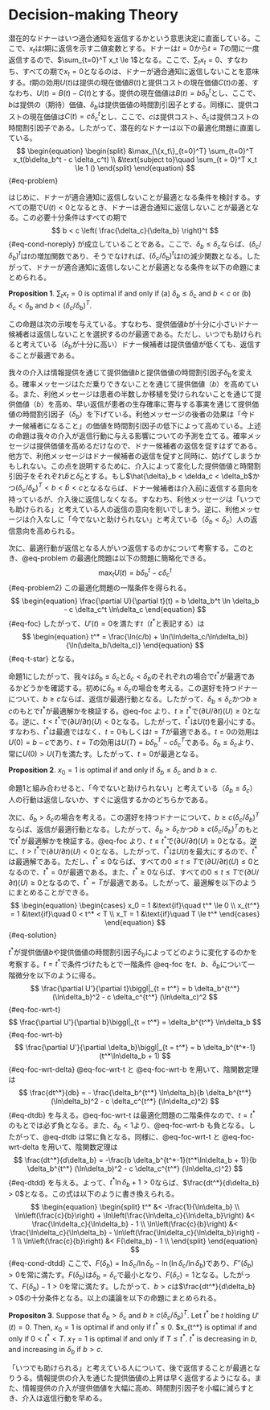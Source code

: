 # Decision-making Theory {-}

潜在的なドナーはいつ適合通知を返信するかという意思決定に直面している。ここで、$x_t$は$t$期に返信を示す二値変数とする。ドナーは$t=0$から$t=T$の間に一度返信するので、$\sum_{t=0}^T x_t \le 1$となる。ここで、$\sum_t x_t = 0$、すなわち、すべての期で$x_t = 0$となるのは、ドナーが適合通知に返信しないことを意味する。$t$期の効用$U(t)$は提供の現在価値$B(t)$と提供コストの現在価値$C(t)$の差、すなわち、$U(t) = B(t) - C(t)$とする。提供の現在価値は$B(t) = b\delta_b^t$とし、ここで、$b$は提供の（期待）価値、$\delta_b$は提供価値の時間割引因子とする。同様に、提供コストの現在価値は$C(t) = c\delta_c^t$とし、ここで、$c$は提供コスト、$\delta_c$は提供コストの時間割引因子である。したがって、潜在的なドナーは以下の最適化問題に直面している。
$$
\begin{equation}
\begin{split}
  &\max_{\{x_t\}_{t=0}^T} \sum_{t=0}^T x_t(b\delta_b^t - c \delta_c^t)  \\
  &\text{subject to}\quad \sum_{t = 0}^T x_t \le 1 ()
\end{split}
\end{equation}
$$ {#eq-problem}

はじめに、ドナーが適合通知に返信しないことが最適となる条件を検討する。すべての期で$U(t) < 0$となるとき、ドナーは適合通知に返信しないことが最適となる。この必要十分条件はすべての期で
$$
  b < c \left( \frac{\delta_c}{\delta_b} \right)^t
$$ {#eq-cond-noreply}
が成立していることである。ここで、$\delta_b \le \delta_c$ならば、$(\delta_c/\delta_b)^t$は$t$の増加関数であり、そうでなければ、$(\delta_c/\delta_b)^t$は$t$の減少関数となる。したがって、ドナーが適合通知に返信しないことが最適となる条件を以下の命題にまとめられる。

\noindent
**Proposition 1**. $\sum_t x_t = 0$ is optimal if and only if (a) $\delta_b \le \delta_c$ and $b < c$ or (b) $\delta_c < \delta_b$ and $b < (\delta_c/\delta_b)^T$.

\noindent
この命題は次の示唆を与えている。すなわち、提供価値$b$が十分に小さいドナー候補者は返信しないことを選択するのが最適である。ただし、いつでも助けられると考えている（$\delta_b$が十分に高い）ドナー候補者は提供価値が低くても、返信することが最適である。

我々の介入は情報提供を通じて提供価値$b$と提供価値の時間割引因子$\delta_b$を変える。確率メッセージはただ乗りできないことを通じて提供価値（$b$）を高めている。また、利他メッセージは患者の半数しか移植を受けられないことを通じて提供価値（$b$）を高め、早い返信が患者の生存確率に寄与する事実を通じて提供価値の時間割引因子（$\delta_b$）を下げている。利他メッセージの後者の効果は「今ドナー候補者になること」の価値を時間割引因子の低下によって高めている。上述の命題は我々の介入が返信行動に与える影響についての予測を立てる。確率メッセージは提供価値を高めるだけなので、ドナー候補者の返信を促すはずである。他方で、利他メッセージはドナー候補者の返信を促すと同時に、妨げてしまうかもしれない。この点を説明するために、介入によって変化した提供価値と時間割引因子をそれぞれ$\hat{b}$と$\hat{\delta}_b$とする。もし$\hat{\delta}_b < \delda_c < \delta_b$かつ$(\delta_c/\delta_b)^T < b < \hat{b} < c$となるならば、ドナー候補者は介入前に返信する意向を持っているが、介入後に返信しなくなる。すなわち、利他メッセージは「いつでも助けられる」と考えている人の返信の意向を削いでしまう。逆に、利他メッセージは介入なしに「今でないと助けられない」と考えている（$\delta_b < \delta_c$）人の返信意向を高められる。

次に、最適行動が返信となる人がいつ返信するのかについて考察する。このとき、@eq-problem の最適化問題は以下の問題に簡略化できる。
$$
\begin{equation}
  \max_t U(t) = b\delta_b^t - c \delta_c^t
\end{equation}
$$ {#eq-problem2}
この最適化問題の一階条件を得られる。
$$
\begin{equation}
  \frac{\partial U}{\partial t}(t) = b \delta_b^t \ln \delta_b - c \delta_c^t \ln\delta_c
\end{equation}
$$ {#eq-foc}
したがって、$U'(t) = 0$を満たす$t$（$t^*$と表記する）は
$$
\begin{equation}
  t^* = \frac{\ln(c/b) + \ln(\ln\delta_c/\ln\delta_b)}{\ln(\delta_b/\delta_c)}
\end{equation}
$$ {#eq-t-star}
となる。

命題1にしたがって、我々は$\delta_b \le \delta_c$と$\delta_c < \delta_b$のそれぞれの場合で$t^*$が最適であるかどうかを確認する。初めに$\delta_b \le \delta_c$の場合を考える。この選好を持つドナーについて、$b \ge c$ならば、返信が最適行動となる。したがって、$\delta_b \le \delta_c$かつ$b \ge c$のもとで$t^*$が最適解かを検証する。@eq-foc より、$t \ge t^*$で$(\partial U/\partial t)(U) \ge 0$となる。逆に、$t < t^*$で$(\partial U/\partial t)(U) < 0$となる。したがって、$t^*$は$U(t)$を最小にする。すなわち、$t^*$は最適ではなく、$t=0$もしくは$t=T$が最適である。$t=0$の効用は$U(0) = b - c$であり、$t = T$の効用は$U(T) = b \delta_b^T - c \delta_c^T$である。$\delta_b \le \delta_c$より、常に$U(0) > U(T)$を満たす。したがって、$t = 0$が最適となる。

\noindent
**Proposition 2**. $x_0 = 1$ is optimal if and only if $\delta_b \le \delta_c$ and $b \ge c$.

\noident
命題1と組み合わせると、「今でないと助けられない」と考えている（$\delta_b \le \delta_c$）人の行動は返信しないか、すぐに返信するかのどちらかである。

次に、$\delta_b > \delta_c$の場合を考える。この選好を持つドナーについて、$b\ge c(\delta_c/\delta_b)^T$ならば、返信が最適行動となる。したがって、$\delta_b > \delta_c$かつ$b\ge c(\delta_c/\delta_b)^T$のもとで$t^*$が最適解かを検証する。@eq-foc より、$t \le t^*$で$(\partial U/\partial t)(U) \ge 0$となる。逆に、$t > t^*$で$(\partial U/\partial t)(U) < 0$となる。したがって、$t^*$は$U(t)$を最大にするので、$t^*$は最適解である。ただし、$t^* \le 0$ならば、すべての$0 \le t \le T$で$(\partial U/\partial t)(U) \le 0$となるので、$t^* = 0$が最適である。また、$t^* \ge 0$ならば、すべての$0 \le t \le T$で$(\partial U/\partial t)(U) \ge 0$となるので、$t^* = T$が最適である。したがって、最適解を以下のようにまとめることができる。
$$
\begin{equation}
\begin{cases}
  x_0 = 1  &\text{if}\quad t^* \le 0 \\
  x_{t^*} = 1 &\text{if}\quad 0 < t^* < T \\
  x_T = 1  &\text{if}\quad T \le t^*
\end{cases}
\end{equation}
$$ {#eq-solution}

$t^*$が提供価値$b$や提供価値の時間割引因子$\delta_b$によってどのように変化するのかを考察する。$t = t^*$で条件づけたもとで一階条件 @eq-foc を$t$、$b$、$\delta_b$について一階微分を以下のように得る。
$$
  \frac{\partial U'}{\partial t}\biggl|_{t = t^*} 
  = b \delta_b^{t^*} (\ln\delta_b)^2 - c \delta_c^{t^*} (\ln\delta_c)^2
$$ {#eq-foc-wrt-t}
$$
  \frac{\partial U'}{\partial b}\biggl|_{t = t^*} 
  = \delta_b^{t^*} \ln\delta_b
$$ {#eq-foc-wrt-b}
$$
  \frac{\partial U'}{\partial \delta_b}\biggl|_{t = t^*}
  = b \delta_b^{t^*-1}(t^*\ln\delta_b + 1)
$$ {#eq-foc-wrt-delta}
@eq-foc-wrt-t と @eq-foc-wrt-b を用いて、陰関数定理は
$$
  \frac{dt^*}{db} = - \frac{\delta_b^{t^*} \ln\delta_b}{b \delta_b^{t^*} (\ln\delta_b)^2 - c \delta_c^{t^*} (\ln\delta_c)^2}
$$ {#eq-dtdb}
を与える。@eq-foc-wrt-t は最適化問題の二階条件なので、$t = t^*$のもとでは必ず負となる。また、$\delta_b < 1$より、@eq-foc-wrt-b も負となる。したがって、@eq-dtdb は常に負となる。同様に、@eq-foc-wrt-t と @eq-foc-wrt-delta を用いて、陰関数定理は
$$
  \frac{dt^*}{d\delta_b} = -\frac{b \delta_b^{t^*-1}(t^*\ln\delta_b + 1)}{b \delta_b^{t^*} (\ln\delta_b)^2 - c \delta_c^{t^*} (\ln\delta_c)^2}
$$ {#eq-dtdd}
を与える。よって、$t^*\ln\delta_b + 1 > 0$ならば、$\frac{dt^*}{d\delta_b} > 0$となる。この式は以下のように書き換えられる。
$$
\begin{equation}
\begin{split}
  t^* &< -\frac{1}{\ln\delta_b} \\
  \ln\left(\frac{c}{b}\right) + \ln\left(\frac{\ln\delta_c}{\ln\delta_b}\right) &< \frac{\ln\delta_c}{\ln\delta_b} - 1 \\
  \ln\left(\frac{c}{b}\right) &< \frac{\ln\delta_c}{\ln\delta_b} - \ln\left(\frac{\ln\delta_c}{\ln\delta_b}\right) - 1 \\
  \ln\left(\frac{c}{b}\right) &< F(\delta_b) - 1 \\
\end{split}
\end{equation}
$$ {#eq-cond-dtdd}
ここで、$F(\delta_b) = \ln\delta_c / \ln\delta_b - \ln(\ln\delta_c / \ln\delta_b)$であり、$F''(\delta_b) > 0$を常に満たす。$F(\delta_b)$は$\delta_b = \delta_c$で最小となり、$F(\delta_c) = 1$となる。したがって、$F(\delta_b) - 1 > 0$を常に満たす。したがって、$b > c$は$\frac{dt^*}{d\delta_b} > 0$の十分条件となる。以上の議論を以下の命題にまとめられる。

\noindent
**Propositon 3**. Suppose that $\delta_b > \delta_c$ and $b\ge c(\delta_c/\delta_b)^T$. Let $t^*$ be $t$ holding $U'(t) = 0$. Then, $x_0 = 1$ is optimal if and only if $t^* \le 0$. $x_{t^*} is optimal if and only if $0 < t^* < T$. $x_T = 1$ is optimal if and only if $T \le t^*$. $t^*$ is decreasing in $b$, and increasing in $\delta_b$ if $b > c$.

\noindent
「いつでも助けられる」と考えている人について、後で返信することが最適となりうる。情報提供の介入を通じた提供価値の上昇は早く返信するようになる。また、情報提供の介入が提供価値を大幅に高め、時間割引因子を小幅に減らすとき、介入は返信行動を早める。